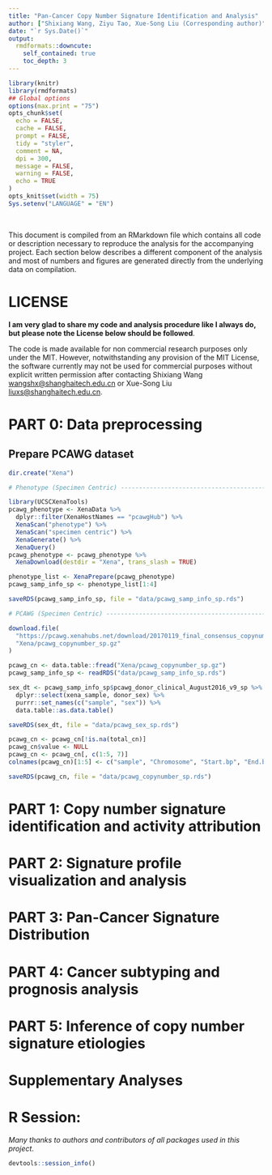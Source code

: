 ```yaml
---
title: "Pan-Cancer Copy Number Signature Identification and Analysis"
author: ["Shixiang Wang, Ziyu Tao, Xue-Song Liu (Corresponding author)"]
date: "`r Sys.Date()`"
output:
  rmdformats::downcute:
    self_contained: true
    toc_depth: 3
---
```



```r
library(knitr)
library(rmdformats)
## Global options
options(max.print = "75")
opts_chunk$set(
  echo = FALSE,
  cache = FALSE,
  prompt = FALSE,
  tidy = "styler",
  comment = NA,
  dpi = 300,
  message = FALSE,
  warning = FALSE,
  echo = TRUE
)
opts_knit$set(width = 75)
Sys.setenv("LANGUAGE" = "EN")
```

<br>

This document is compiled from an RMarkdown file which contains all code or description necessary to reproduce the analysis for the accompanying project. Each section below describes a different component of the analysis and most of numbers and figures are generated directly from the underlying data on compilation.

# LICENSE

**I am very glad to share my code and analysis procedure like I always do, but please note the License below should be followed**.

The code is made available for non commercial research purposes only under the MIT. However, notwithstanding any provision of the MIT License, the software currently may not be used for commercial purposes without explicit written permission after contacting Shixiang Wang <wangshx@shanghaitech.edu.cn> or Xue-Song Liu <liuxs@shanghaitech.edu.cn>.

# PART 0: Data preprocessing

## Prepare PCAWG dataset

```r
dir.create("Xena")

# Phenotype (Specimen Centric) -----------------------------------------------

library(UCSCXenaTools)
pcawg_phenotype <- XenaData %>%
  dplyr::filter(XenaHostNames == "pcawgHub") %>%
  XenaScan("phenotype") %>%
  XenaScan("specimen centric") %>%
  XenaGenerate() %>%
  XenaQuery()
pcawg_phenotype <- pcawg_phenotype %>%
  XenaDownload(destdir = "Xena", trans_slash = TRUE)

phenotype_list <- XenaPrepare(pcawg_phenotype)
pcawg_samp_info_sp <- phenotype_list[1:4]

saveRDS(pcawg_samp_info_sp, file = "data/pcawg_samp_info_sp.rds")

# PCAWG (Specimen Centric) ------------------------------------------------

download.file(
  "https://pcawg.xenahubs.net/download/20170119_final_consensus_copynumber_sp.gz",
  "Xena/pcawg_copynumber_sp.gz"
)

pcawg_cn <- data.table::fread("Xena/pcawg_copynumber_sp.gz")
pcawg_samp_info_sp <- readRDS("data/pcawg_samp_info_sp.rds")

sex_dt <- pcawg_samp_info_sp$pcawg_donor_clinical_August2016_v9_sp %>%
  dplyr::select(xena_sample, donor_sex) %>%
  purrr::set_names(c("sample", "sex")) %>%
  data.table::as.data.table()

saveRDS(sex_dt, file = "data/pcawg_sex_sp.rds")

pcawg_cn <- pcawg_cn[!is.na(total_cn)]
pcawg_cn$value <- NULL
pcawg_cn <- pcawg_cn[, c(1:5, 7)]
colnames(pcawg_cn)[1:5] <- c("sample", "Chromosome", "Start.bp", "End.bp", "modal_cn")

saveRDS(pcawg_cn, file = "data/pcawg_copynumber_sp.rds")
```


# PART 1: Copy number signature identification and activity attribution

# PART 2: Signature profile visualization and analysis

# PART 3: Pan-Cancer Signature Distribution

# PART 4: Cancer subtyping and prognosis analysis

# PART 5: Inference of copy number signature etiologies

# Supplementary Analyses

# R Session:

*Many thanks to authors and contributors of all packages used in this project*.

```r
devtools::session_info()
```
